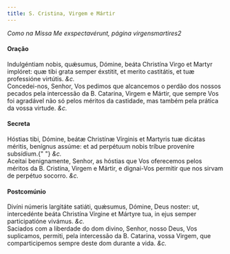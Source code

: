 ```yaml
---
title: S. Cristina, Virgem e Mártir
---
```


<em>Como na Missa Me exspectavérunt, página virgensmartires2</em>

<h4 class="text-center">Oração</h4>
<div class="grid grid-cols-2 gap-5">
  <span class="text-justify">
    Indulgéntiam nobis, quǽsumus, Dómine, beáta Christína Virgo et Martyr
    implóret: quæ tibi grata semper éxstitit, et merito castitátis, et tuæ
    professióne virtútis. <em>&c.</em>
  </div>
  <span class="text-justify">
    Concedei-nos, Senhor, Vos pedimos que alcancemos o perdão dos nossos pecados
    pela intercessão da B. Catarina, Virgem e Mártir, que sempre Vos foi
    agradável não só pelos méritos da castidade, mas também pela prática da
    vossa virtude. <em>&c.</em>
  </span>
</div>

<h4 class="text-center">Secreta</h4>
<div class="grid grid-cols-2 gap-5">
  <span class="text-justify">
    Hóstias tibi, Dómine, beátæ Christínæ Vírginis et Martyris tuæ dicátas
    méritis, benígnus assúme: et ad perpétuum nobis tríbue proveníre subsídium.{" "}
    <em>&c.</em>
  </div>
  <span class="text-justify">
    Aceitai benignamente, Senhor, as hóstias que Vos oferecemos pelos méritos da
    B. Cristina, Virgem e Mártir, e dignai-Vos permitir que nos sirvam de
    perpétuo socorro. <em>&c.</em>
  </span>
</div>

<h4 class="text-center">Postcomúnio</h4>
<div class="grid grid-cols-2 gap-5">
  <span class="text-justify">
    Divíni númeris largitáte satiáti, quǽsumus, Dómine, Deus noster: ut,
    intercedénte beáta Christína Vírgine et Mártyre tua, in ejus semper
    participatióne vivámus.
    <em>&c.</em>
  </div>
  <span class="text-justify">
    Saciados com a liberdade do dom divino, Senhor, nosso Deus, Vos suplicamos,
    permiti, pela intercessão da B. Catarina, vossa Virgem, que comparticipemos
    sempre deste dom durante a vida. <em>&c.</em>
  </span>
</div>
